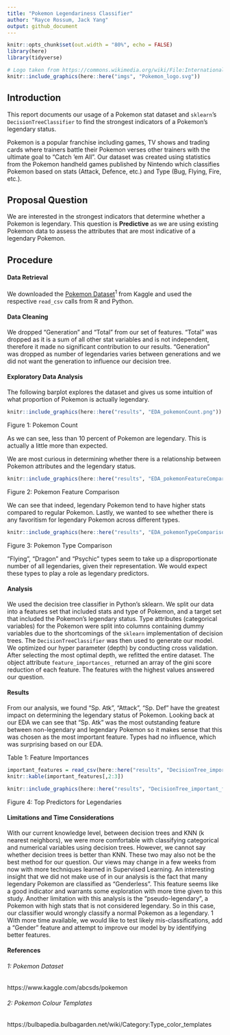 ```yaml
---
title: "Pokemon Legendariness Classifier"
author: "Rayce Rossum, Jack Yang"
output: github_document
---
```

```r
knitr::opts_chunk$set(out.width = "80%", echo = FALSE)
library(here)
library(tidyverse)
```

```r
# Logo taken from https://commons.wikimedia.org/wiki/File:International_Pok%C3%A9mon_logo.svg and is part of the public domain
knitr::include_graphics(here::here("imgs", "Pokemon_logo.svg"))
```

## Introduction
This report documents our usage of a Pokemon stat dataset and `sklearn`'s `DecisionTreeClassifier` to find the strongest indicators of a Pokemon's legendary status.

Pokemon is a popular franchise including games, TV shows and trading cards where trainers battle their Pokemon verses other trainers with the ultimate goal to "Catch 'em All". Our dataset was created using statistics from the Pokemon handheld games published by Nintendo which classifies Pokemon based on stats (Attack, Defence, etc.) and Type (Bug, Flying, Fire, etc.).

## Proposal Question
We are interested in the strongest indicators that determine whether a Pokemon is legendary. This question is **Predictive** as we are using existing Pokemon data to assess the attributes that are most indicative of a legendary Pokemon.

## Procedure
#### Data Retrieval
We downloaded the [Pokemon Dataset](https://www.kaggle.com/abcsds/pokemon)<sup>1</sup> from Kaggle and used the respective `read_csv` calls from R and Python.

#### Data Cleaning
We dropped "Generation" and "Total" from our set of features. "Total" was dropped as it is a sum of all other stat variables and is not independent, therefore it made no significant contribution to our results. "Generation" was dropped as number of legendaries varies between generations and we did not want the generation to influence our decision tree.

#### Exploratory Data Analysis

The following barplot explores the dataset and gives us some intuition of what proportion of Pokemon is actually legendary.

```r

knitr::include_graphics(here::here("results", "EDA_pokemonCount.png"))

```

Figure 1: Pokemon Count

As we can see, less than 10 percent of Pokemon are legendary. This is actually a little more than expected.

We are most curious in determining whether there is a relationship between Pokemon attributes and the legendary status.

```r

knitr::include_graphics(here::here("results", "EDA_pokemonFeatureComparison.png"))

```

Figure 2: Pokemon Feature Comparison

We can see that indeed, legendary Pokemon tend to have higher stats compared to regular Pokemon. Lastly, we wanted to see whether there is any favoritism for legendary Pokemon across different types.

```r

knitr::include_graphics(here::here("results", "EDA_pokemonTypeComparison.png"))

```

Figure 3: Pokemon Type Comparison

"Flying", "Dragon" and "Psychic" types seem to take up a disproportionate number of all legendaries, given their representation. We would expect these types to play a role as legendary predictors.

#### Analysis
We used the decision tree classifier in Python's sklearn. We split our data into a features set that included stats and type of Pokemon, and a target set that included the Pokemon's legendary status. Type attributes (categorical variables) for the Pokemon were split into columns containing dummy variables due to the shortcomings of the `sklearn` implementation of decision trees. The `DecisionTreeClassifier` was then used to generate our model. We optimized our hyper parameter (depth) by conducting cross validation. After selecting the most optimal depth, we refitted the entire dataset. The object attribute `feature_importances_` returned an array of the gini score reduction of each feature. The features with the highest values answered our question.

#### Results
From our analysis, we found "Sp. Atk", "Attack", "Sp. Def" have the greatest impact on determining the legendary status of Pokemon. Looking back at our EDA we can see that "Sp. Atk" was the most outstanding feature between non-legendary and legendary Pokemon so it makes sense that this was chosen as the most important feature. Types had no influence, which was surprising based on our EDA.

  Table 1: Feature Importances
```r
important_features = read_csv(here::here("results", "DecisionTree_important_features.csv"))
knitr::kable(important_features[,2:3])

knitr::include_graphics(here::here("results", "DecisionTree_important_features_plot.png"))

```

  Figure 4: Top Predictors for Legendaries

#### Limitations and Time Considerations
With our current knowledge level, between decision trees and KNN (k nearest neighbors), we were more comfortable with classifying categorical and numerical variables using decision trees. However, we cannot say whether decision trees is better than KNN. These two may also not be the best method for our question. Our views may change in a few weeks from now with more techniques learned in Supervised Learning. An interesting insight that we did not make use of in our analysis is the fact that many legendary Pokemon are classified as "Genderless". This feature seems like a good indicator and warrants some exploration with more time given to this study. Another limitation with this analysis is the "pseudo-legendary", a Pokemon with high stats that is not considered legendary. So in this case, our classifier would wrongly classify a normal Pokemon as a legendary.
1
With more time available, we would like to test likely mis-classifications, add a "Gender" feature and attempt to improve our model by by identifying better features.

#### References
###### 1: Pokemon Dataset
https://www.kaggle.com/abcsds/pokemon

###### 2: Pokemon Colour Templates
https://bulbapedia.bulbagarden.net/wiki/Category:Type_color_templates
